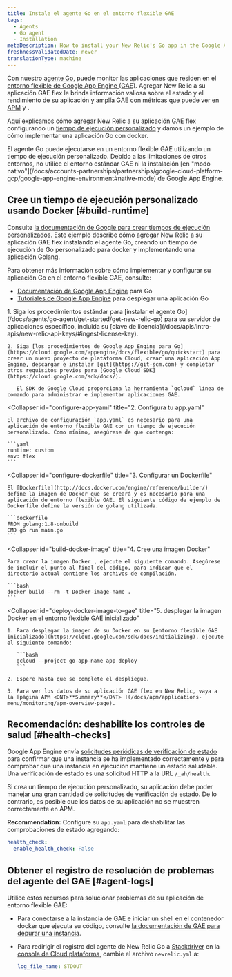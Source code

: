 ```yaml
---
title: Instale el agente Go en el entorno flexible GAE
tags:
  - Agents
  - Go agent
  - Installation
metaDescription: How to install your New Relic's Go app in the Google App Engine (GAE) flexible environment.
freshnessValidatedDate: never
translationType: machine
---
```


Con nuestro [agente Go](/docs/agents/go-agent/get-started/introduction-new-relic-go), puede monitor las aplicaciones que residen en el [entorno flexible de Google App Engine (GAE)](https://cloud.google.com/appengine/docs/flexible/go/). Agregar New Relic a su aplicación GAE flex le brinda información valiosa sobre el estado y el rendimiento de su aplicación y amplía GAE con métricas que puede ver en [APM](/docs/apm/new-relic-apm/getting-started/introduction-new-relic-apm) y [<InlinePopover type="browser"/>](/docs/browser/new-relic-browser/getting-started/introduction-new-relic-browser).

Aquí explicamos cómo agregar New Relic a su aplicación GAE flex configurando un [tiempo de ejecución personalizado](https://cloud.google.com/appengine/docs/flexible/custom-runtimes/about-custom-runtimes) y damos un ejemplo de cómo implementar una aplicación Go con docker.

<Callout variant="important">
  El agente Go puede ejecutarse en un entorno flexible GAE utilizando un tiempo de ejecución personalizado. Debido a las limitaciones de otros entornos, no utilice el entorno estándar GAE ni la instalación [en "modo nativo"](/docs/accounts-partnerships/partnerships/google-cloud-platform-gcp/google-app-engine-environment#native-mode) de Google App Engine.
</Callout>

## Cree un tiempo de ejecución personalizado usando Docker [#build-runtime]

Consulte [la documentación de Google para crear tiempos de ejecución personalizados](https://cloud.google.com/appengine/docs/flexible/custom-runtimes/build). Este ejemplo describe cómo agregar New Relic a su aplicación GAE flex instalando el agente Go, creando un tiempo de ejecución de Go personalizado para docker y implementando una aplicación Golang.

Para obtener más información sobre cómo implementar y configurar su aplicación Go en el entorno flexible GAE, consulte:

* [Documentación de Google App Engine](https://cloud.google.com/appengine/docs/flexible/go/) para Go
* [Tutoriales de Google App Engine](https://cloud.google.com/appengine/docs/flexible/go/tutorials) para desplegar una aplicación Go

<CollapserGroup>
  <Collapser
    id="setup-gae"
    title="1. Configure el proyecto GAE e instale dependencia"
  >
    1. Siga los procedimientos estándar para [instalar el agente Go](/docs/agents/go-agent/get-started/get-new-relic-go) para su servidor de aplicaciones específico, incluida su [clave de licencia](/docs/apis/intro-apis/new-relic-api-keys/#ingest-license-key).

    2. Siga [los procedimientos de Google App Engine para Go](https://cloud.google.com/appengine/docs/flexible/go/quickstart) para crear un nuevo proyecto de plataforma Cloud, crear una aplicación App Engine, descargar e instalar [git](https://git-scm.com) y completar otros requisitos previos para [Google Cloud SDK](https://cloud.google.com/sdk/docs/).

       El SDK de Google Cloud proporciona la herramienta `gcloud` línea de comando para administrar e implementar aplicaciones GAE.
  </Collapser>

  <Collapser
    id="configure-app-yaml"
    title="2. Configura tu app.yaml"
  >
    El archivo de configuración `app.yaml` es necesario para una aplicación de entorno flexible GAE con un tiempo de ejecución personalizado. Como mínimo, asegúrese de que contenga:

    ```yaml
    runtime: custom
    env: flex
    ```
  </Collapser>

  <Collapser
    id="configure-dockerfile"
    title="3. Configurar un Dockerfile"
  >
    El [Dockerfile](http://docs.docker.com/engine/reference/builder/) define la imagen de Docker que se creará y es necesario para una aplicación de entorno flexible GAE. El siguiente código de ejemplo de Dockerfile define la versión de golang utilizada.

    ```dockerfile
    FROM golang:1.8-onbuild
    CMD go run main.go
    ```
  </Collapser>

  <Collapser
    id="build-docker-image"
    title="4. Cree una imagen Docker"
  >
    Para crear la imagen Docker , ejecute el siguiente comando. Asegúrese de incluir el punto al final del código, para indicar que el directorio actual contiene los archivos de compilación.

    ```bash
    docker build --rm -t Docker-image-name .
    ```
  </Collapser>

  <Collapser
    id="deploy-docker-image-to-gae"
    title="5. desplegar la imagen Docker en el entorno flexible GAE inicializado"
  >
    1. Para desplegar la imagen de su Docker en su [entorno flexible GAE inicializado](https://cloud.google.com/sdk/docs/initializing), ejecute el siguiente comando:

       ```bash
       gcloud --project go-app-name app deploy
       ```

    2. Espere hasta que se complete el despliegue.

    3. Para ver los datos de su aplicación GAE flex en New Relic, vaya a la [página APM <DNT>**Summary**</DNT> ](/docs/apm/applications-menu/monitoring/apm-overview-page).
  </Collapser>
</CollapserGroup>

<InstallFeedback/>

## Recomendación: deshabilite los controles de salud [#health-checks]

Google App Engine envía [solicitudes periódicas de verificación de estado](https://cloud.google.com/appengine/docs/flexible/go/configuring-your-app-with-app-yaml#health_checks) para confirmar que una instancia se ha implementado correctamente y para comprobar que una instancia en ejecución mantiene un estado saludable. Una verificación de estado es una solicitud HTTP a la URL `/_ah/health`.

Si crea un tiempo de ejecución personalizado, su aplicación debe poder manejar una gran cantidad de solicitudes de verificación de estado. De lo contrario, es posible que los datos de su aplicación no se muestren correctamente en APM.

<DNT>**Recommendation:**</DNT> Configure su `app.yaml` para deshabilitar las comprobaciones de estado agregando:

```yaml
health_check:
  enable_health_check: False
```

## Obtener el registro de resolución de problemas del agente del GAE [#agent-logs]

Utilice estos recursos para solucionar problemas de su aplicación de entorno flexible GAE:

* Para conectarse a la instancia de GAE e iniciar un shell en el contenedor docker que ejecuta su código, consulte [la documentación de GAE para depurar una instancia](https://cloud.google.com/appengine/docs/flexible/go/debugging-an-instance).

* Para redirigir el registro del agente de New Relic Go a [Stackdriver](http://cloud.google.com/logging/docs/view/logs_viewer_v2) en la [consola de Cloud plataforma](https://cloud.google.com/compute/docs/console), cambie el archivo `newrelic.yml` a:

  ```yaml
  log_file_name: STDOUT
  ```
